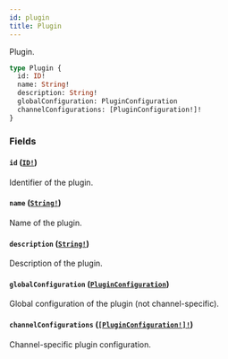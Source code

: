 ```yaml
---
id: plugin
title: Plugin
---
```


Plugin.

```graphql
type Plugin {
  id: ID!
  name: String!
  description: String!
  globalConfiguration: PluginConfiguration
  channelConfigurations: [PluginConfiguration!]!
}
```

### Fields

#### `id` ([`ID!`](/developer/api-reference/scalars/id.mdx))

Identifier of the plugin.

#### `name` ([`String!`](/developer/api-reference/scalars/string.mdx))

Name of the plugin.

#### `description` ([`String!`](/developer/api-reference/scalars/string.mdx))

Description of the plugin.

#### `globalConfiguration` ([`PluginConfiguration`](/developer/api-reference/objects/plugin-configuration.mdx))

Global configuration of the plugin (not channel-specific).

#### `channelConfigurations` ([`[PluginConfiguration!]!`](/developer/api-reference/objects/plugin-configuration.mdx))

Channel-specific plugin configuration.
